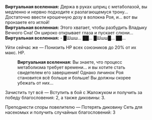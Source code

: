 {{Диалог Начало}}
:'''Виртуальная вселенная:''' Держа в руках шприц с метаболазой, вы медленно и нервно подходите к разлагающемуся трону... Достаточно ввести крошечную дозу в волокна Роя, и... вот вы пронзаете его иглой!
:'''Виртуальная вселенная:''' Этого хватает, чтобы разбудить Владыку Вечного Сна! Он широко открывает глаза и пускает слюни...
:'''Виртуальная вселенная:''' - █Шшш... ██... █Шшш█... ██...
:{{Диалог|Звезда}} Уйти сейчас же &mdash; Понизить НР всех союзников до 20% от их макс. НР.
::'''Виртуальная вселенная:''' Вы знаете, что процесс метаболизма требует времени... и вы хотите стать свидетелем его завершения! Однако личинок Роя становится всё больше и больше! Вы должны скорее убежать от них...
:{{Диалог|Звезда}} Зачистить тут всё &mdash; Вступить в бой с Жаложуком и получить за победу благословения: 2, а также диковины: 3.
:{{Диалог|Звезда}} Преподнести споры повелителю &mdash; Потерять диковину Сеть для насекомых и получить случайных благословений: 3
{{Диалог Конец}}